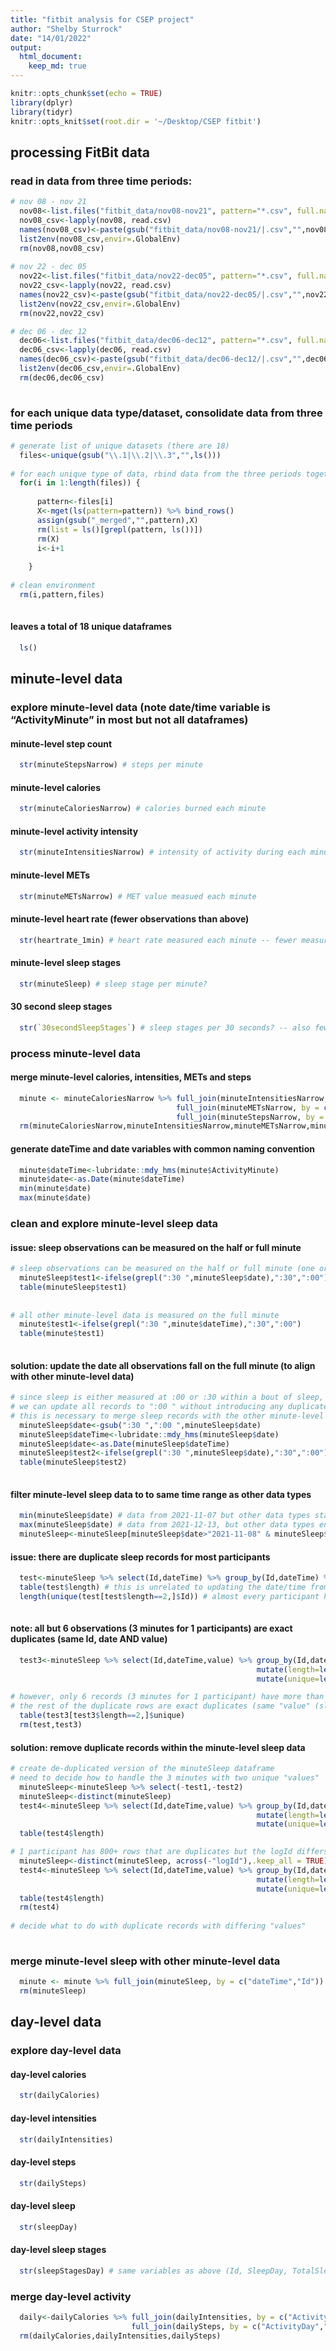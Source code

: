 ```yaml
---
title: "fitbit analysis for CSEP project"
author: "Shelby Sturrock"
date: "14/01/2022"
output: 
  html_document:
    keep_md: true
---
```


```r
knitr::opts_chunk$set(echo = TRUE)
library(dplyr)
library(tidyr)
knitr::opts_knit$set(root.dir = '~/Desktop/CSEP fitbit')
```

## processing FitBit data 

### read in data from three time periods: 

```r

# nov 08 - nov 21
  nov08<-list.files("fitbit_data/nov08-nov21", pattern="*.csv", full.names=TRUE)
  nov08_csv<-lapply(nov08, read.csv)
  names(nov08_csv)<-paste(gsub("fitbit_data/nov08-nov21/|.csv","",nov08),".1",sep="")
  list2env(nov08_csv,envir=.GlobalEnv)
  rm(nov08,nov08_csv)
  
# nov 22 - dec 05
  nov22<-list.files("fitbit_data/nov22-dec05", pattern="*.csv", full.names=TRUE)
  nov22_csv<-lapply(nov22, read.csv)
  names(nov22_csv)<-paste(gsub("fitbit_data/nov22-dec05/|.csv","",nov22),".2",sep="")
  list2env(nov22_csv,envir=.GlobalEnv)
  rm(nov22,nov22_csv)

# dec 06 - dec 12
  dec06<-list.files("fitbit_data/dec06-dec12", pattern="*.csv", full.names=TRUE)
  dec06_csv<-lapply(dec06, read.csv)
  names(dec06_csv)<-paste(gsub("fitbit_data/dec06-dec12/|.csv","",dec06),".3",sep="")
  list2env(dec06_csv,envir=.GlobalEnv)
  rm(dec06,dec06_csv)
    
```

### for each unique data type/dataset, consolidate data from three time periods

```r

# generate list of unique datasets (there are 18)
  files<-unique(gsub("\\.1|\\.2|\\.3","",ls()))
    
# for each unique type of data, rbind data from the three periods together
  for(i in 1:length(files)) {
      
      pattern<-files[i]
      X<-mget(ls(pattern=pattern)) %>% bind_rows()
      assign(gsub("_merged","",pattern),X)
      rm(list = ls()[grepl(pattern, ls())])
      rm(X)
      i<-i+1
      
    }
    
# clean environment
  rm(i,pattern,files)
    
```

#### leaves a total of 18 unique dataframes

```r
  ls()
```

## minute-level data

### explore minute-level data (note date/time variable is "ActivityMinute" in most but not all dataframes)

#### minute-level step count

```r
  str(minuteStepsNarrow) # steps per minute
```

#### minute-level calories

```r
  str(minuteCaloriesNarrow) # calories burned each minute
```

#### minute-level activity intensity

```r
  str(minuteIntensitiesNarrow) # intensity of activity during each minute -- 0, 1, 2 and 3
```

#### minute-level METs

```r
  str(minuteMETsNarrow) # MET value measued each minute
```

#### minute-level heart rate (fewer observations than above)

```r
  str(heartrate_1min) # heart rate measured each minute -- fewer measurements than above
```

#### minute-level sleep stages 

```r
  str(minuteSleep) # sleep stage per minute?
```

#### 30 second sleep stages

```r
  str(`30secondSleepStages`) # sleep stages per 30 seconds? -- also fewer sleep observations
```


### process minute-level data

#### merge minute-level calories, intensities, METs and steps

```r
  minute <- minuteCaloriesNarrow %>% full_join(minuteIntensitiesNarrow, by = c("ActivityMinute","Id")) %>%
                                     full_join(minuteMETsNarrow, by = c("ActivityMinute","Id")) %>%
                                     full_join(minuteStepsNarrow, by = c("ActivityMinute","Id")) 
  rm(minuteCaloriesNarrow,minuteIntensitiesNarrow,minuteMETsNarrow,minuteStepsNarrow)
```

#### generate dateTime and date variables with common naming convention 

```r
  minute$dateTime<-lubridate::mdy_hms(minute$ActivityMinute)
  minute$date<-as.Date(minute$dateTime)
  min(minute$date)
  max(minute$date)
```

### clean and explore minute-level sleep data

#### issue: sleep observations can be measured on the half or full minute

```r

# sleep observations can be measured on the half or full minute (one or the other within a given bout of sleep)
  minuteSleep$test1<-ifelse(grepl(":30 ",minuteSleep$date),":30",":00")
  table(minuteSleep$test1)
  
  
# all other minute-level data is measured on the full minute
  minute$test1<-ifelse(grepl(":30 ",minute$dateTime),":30",":00")
  table(minute$test1)
  
```

#### solution: update the date all observations fall on the full minute (to align with other minute-level data)

```r

# since sleep is either measured at :00 or :30 within a bout of sleep,
# we can update all records to ":00 " without introducing any duplicates
# this is necessary to merge sleep records with the other minute-level data (always measured on full minute)
  minuteSleep$date<-gsub(":30 ",":00 ",minuteSleep$date)
  minuteSleep$dateTime<-lubridate::mdy_hms(minuteSleep$date)
  minuteSleep$date<-as.Date(minuteSleep$dateTime)
  minuteSleep$test2<-ifelse(grepl(":30 ",minuteSleep$date),":30",":00")
  table(minuteSleep$test2)
  
```


#### filter minute-level sleep data to to same time range as other data types

```r

  min(minuteSleep$date) # data from 2021-11-07 but other data types start 2021-11-08
  max(minuteSleep$date) # data from 2021-12-13, but other data types end 2021-12-12
  minuteSleep<-minuteSleep[minuteSleep$date>"2021-11-08" & minuteSleep$date<"2021-12-13",]

```


#### issue: there are duplicate sleep records for most participants

```r

  test<-minuteSleep %>% select(Id,dateTime) %>% group_by(Id,dateTime) %>% mutate(length=length(Id))
  table(test$length) # this is unrelated to updating the date/time from :30 to :00 above
  length(unique(test[test$length==2,]$Id)) # almost every participant has duplicate records for sleep
  
```

#### note: all but 6 observations (3 minutes for 1 participants) are exact duplicates (same Id, date AND value)

```r

  test3<-minuteSleep %>% select(Id,dateTime,value) %>% group_by(Id,dateTime) %>% 
                                                       mutate(length=length(Id)) %>%
                                                       mutate(unique=length(unique(value)))

# however, only 6 records (3 minutes for 1 participant) have more than one unique "value" within the same minute
# the rest of the duplicate rows are exact duplicates (same "value" (sleep stage) across both observations)
  table(test3[test3$length==2,]$unique) 
  rm(test,test3)

```


#### solution: remove duplicate records within the minute-level sleep data

```r

# create de-duplicated version of the minuteSleep dataframe
# need to decide how to handle the 3 minutes with two unique "values"
  minuteSleep<-minuteSleep %>% select(-test1,-test2)
  minuteSleep<-distinct(minuteSleep) 
  test4<-minuteSleep %>% select(Id,dateTime,value) %>% group_by(Id,dateTime) %>% 
                                                       mutate(length=length(Id)) %>%
                                                       mutate(unique=length(unique(value)))
  table(test4$length)

# 1 participant has 800+ rows that are duplicates but the logId differs
  minuteSleep<-distinct(minuteSleep, across(-"logId"),.keep_all = TRUE) 
  test4<-minuteSleep %>% select(Id,dateTime,value) %>% group_by(Id,dateTime) %>% 
                                                       mutate(length=length(Id)) %>%
                                                       mutate(unique=length(unique(value)))
  table(test4$length)
  rm(test4)
  
# decide what to do with duplicate records with differing "values"
  
```


### merge minute-level sleep with other minute-level data

```r
  minute <- minute %>% full_join(minuteSleep, by = c("dateTime","Id"))
  rm(minuteSleep)
```

## day-level data

### explore day-level data

#### day-level calories

```r
  str(dailyCalories)
```

#### day-level intensities

```r
  str(dailyIntensities)
```

#### day-level steps

```r
  str(dailySteps)
```

#### day-level sleep 

```r
  str(sleepDay)
```

#### day-level sleep stages

```r
  str(sleepStagesDay) # same variables as above (Id, SleepDay, TotalSleepRecords, TotalMinutesAsleep, TotalTimeInBed) plus total minutes awake and spent in each sleep stage (light/deep/REM)
```

### merge day-level activity 

```r
  daily<-dailyCalories %>% full_join(dailyIntensities, by = c("ActivityDay","Id")) %>%
                           full_join(dailySteps, by = c("ActivityDay","Id")) 
  rm(dailyCalories,dailyIntensities,dailySteps)
```




